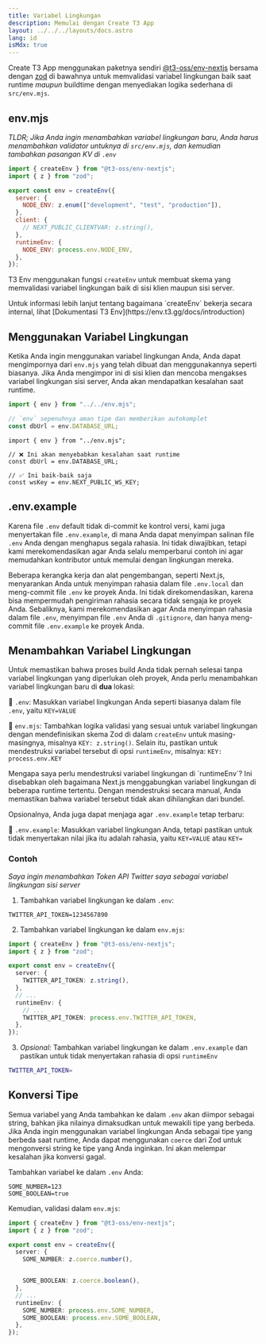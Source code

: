 ```yaml
---
title: Variabel Lingkungan
description: Memulai dengan Create T3 App
layout: ../../../layouts/docs.astro
lang: id
isMdx: true
---
```



Create T3 App menggunakan paketnya sendiri [@t3-oss/env-nextjs](https://env.t3.gg) bersama dengan [zod](https://zod.dev) di bawahnya untuk memvalidasi variabel lingkungan baik saat runtime _maupun_ buildtime dengan menyediakan logika sederhana di `src/env.mjs`.

## env.mjs

_TLDR; Jika Anda ingin menambahkan variabel lingkungan baru, Anda harus menambahkan validator untuknya di `src/env.mjs`, dan kemudian tambahkan pasangan KV di `.env`_

```ts:env.mjs
import { createEnv } from "@t3-oss/env-nextjs";
import { z } from "zod";

export const env = createEnv({
  server: {
    NODE_ENV: z.enum(["development", "test", "production"]),
  },
  client: {
    // NEXT_PUBLIC_CLIENTVAR: z.string(),
  },
  runtimeEnv: {
    NODE_ENV: process.env.NODE_ENV,
  },
});
```

T3 Env menggunakan fungsi `createEnv` untuk membuat skema yang memvalidasi variabel lingkungan baik di sisi klien maupun sisi server.

<Callout type="info">
  Untuk informasi lebih lanjut tentang bagaimana `createEnv` bekerja secara internal, lihat [Dokumentasi T3 Env](https://env.t3.gg/docs/introduction)
</Callout>

## Menggunakan Variabel Lingkungan

Ketika Anda ingin menggunakan variabel lingkungan Anda, Anda dapat mengimpornya dari `env.mjs` yang telah dibuat dan menggunakannya seperti biasanya. Jika Anda mengimpor ini di sisi klien dan mencoba mengakses variabel lingkungan sisi server, Anda akan mendapatkan kesalahan saat runtime.

```ts:pages/api/hello.ts
import { env } from "../../env.mjs";

// `env` sepenuhnya aman tipe dan memberikan autokomplet
const dbUrl = env.DATABASE_URL;
```

```ts:pages/index.tsx
import { env } from "../env.mjs";

// ❌ Ini akan menyebabkan kesalahan saat runtime
const dbUrl = env.DATABASE_URL;

// ✅ Ini baik-baik saja
const wsKey = env.NEXT_PUBLIC_WS_KEY;
```

## .env.example

Karena file `.env` default tidak di-commit ke kontrol versi, kami juga menyertakan file `.env.example`, di mana Anda dapat menyimpan salinan file `.env` Anda dengan menghapus segala rahasia. Ini tidak diwajibkan, tetapi kami merekomendasikan agar Anda selalu memperbarui contoh ini agar memudahkan kontributor untuk memulai dengan lingkungan mereka.

Beberapa kerangka kerja dan alat pengembangan, seperti Next.js, menyarankan Anda untuk menyimpan rahasia dalam file `.env.local` dan meng-commit file `.env` ke proyek Anda. Ini tidak direkomendasikan, karena bisa mempermudah pengiriman rahasia secara tidak sengaja ke proyek Anda. Sebaliknya, kami merekomendasikan agar Anda menyimpan rahasia dalam file `.env`, menyimpan file `.env` Anda di `.gitignore`, dan hanya meng-commit file `.env.example` ke proyek Anda.

## Menambahkan Variabel Lingkungan

Untuk memastikan bahwa proses build Anda tidak pernah selesai tanpa variabel lingkungan yang diperlukan oleh proyek, Anda perlu menambahkan variabel lingkungan baru di **dua** lokasi:

📄 `.env`: Masukkan variabel lingkungan Anda seperti biasanya dalam file `.env`, yaitu `KEY=VALUE`

📄 `env.mjs`: Tambahkan logika validasi yang sesuai untuk variabel lingkungan dengan mendefinisikan skema Zod di dalam `createEnv` untuk masing-masingnya, misalnya `KEY: z.string()`. Selain itu, pastikan untuk mendestruksi variabel tersebut di opsi `runtimeEnv`, misalnya: `KEY: process.env.KEY`

<Callout type="info">
  Mengapa saya perlu mendestruksi variabel lingkungan di `runtimeEnv`?
  Ini disebabkan oleh bagaimana Next.js menggabungkan variabel lingkungan di beberapa runtime tertentu.
  Dengan mendestruksi secara manual, Anda memastikan bahwa variabel tersebut tidak akan dihilangkan dari bundel.
</Callout>

Opsionalnya, Anda juga dapat menjaga agar `.env.example` tetap terbaru:

📄 `.env.example`: Masukkan variabel lingkungan Anda, tetapi pastikan untuk tidak menyertakan nilai jika itu adalah rahasia, yaitu `KEY=VALUE` atau `KEY=`

### Contoh

_Saya ingin menambahkan Token API Twitter saya sebagai variabel lingkungan sisi server_

1. Tambahkan variabel lingkungan ke dalam `.env`:

```
TWITTER_API_TOKEN=1234567890
```

2. Tambahkan variabel lingkungan ke dalam `env.mjs`:

```ts
import { createEnv } from "@t3-oss/env-nextjs";
import { z } from "zod";

export const env = createEnv({
  server: {
    TWITTER_API_TOKEN: z.string(),
  },
  // ...
  runtimeEnv: {
    // ...
    TWITTER_API_TOKEN: process.env.TWITTER_API_TOKEN,
  },
});
```

3. _Opsional:_ Tambahkan variabel lingkungan ke dalam `.env.example` dan pastikan untuk tidak menyertakan rahasia di opsi `runtimeEnv`

```bash
TWITTER_API_TOKEN=
```

## Konversi Tipe

Semua variabel yang Anda tambahkan ke dalam `.env` akan diimpor sebagai string, bahkan jika nilainya dimaksudkan untuk mewakili tipe yang berbeda. Jika Anda ingin menggunakan variabel lingkungan Anda sebagai tipe yang berbeda saat runtime, Anda dapat menggunakan `coerce` dari Zod untuk mengonversi string ke tipe yang Anda inginkan. Ini akan melempar kesalahan jika konversi gagal.

Tambahkan variabel ke dalam `.env` Anda:

```
SOME_NUMBER=123
SOME_BOOLEAN=true
```

Kemudian, validasi dalam `env.mjs`:

```ts
import { createEnv } from "@t3-oss/env-nextjs";
import { z } from "zod";

export const env = createEnv({
  server: {
    SOME_NUMBER: z.coerce.number(),


    SOME_BOOLEAN: z.coerce.boolean(),
  },
  // ...
  runtimeEnv: {
    SOME_NUMBER: process.env.SOME_NUMBER,
    SOME_BOOLEAN: process.env.SOME_BOOLEAN,
  },
});
```